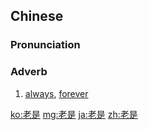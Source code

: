 ==Chinese==
{{zh-forms}}

===Pronunciation===
{{zh-pron
|m=lǎoshì,tl=y
|c=lou5 si6
|cat=adv
}}

===Adverb===
{{zh-adv}}

# [[always]], [[forever]]

[[ko:老是]]
[[mg:老是]]
[[ja:老是]]
[[zh:老是]]
